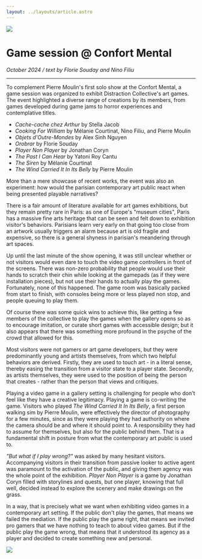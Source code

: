 ---
layout: ../layouts/article.astro
---

![](../assets/confort-mental/17052023-4-2.jpg)

# Game session @ Confort Mental

_October 2024 / text by Florie Souday and Nino Filiu_

---

To complement Pierre Moulin's first solo show at the Confort Mental, a game session was organized to exhibit Distraction Collective's art games. The event highlighted a diverse range of creations by its members, from games developed during game jams to horror experiences and contemplative titles.

- _Cache-cache chez Arthur_ by Stella Jacob
- _Cooking For William_ by Mélanie Courtinat, Nino Filiu, and Pierre Moulin
- _Objets d'Outre-Mondes_ by Alex Sinh Nguyen
- _Orobrar_ by Florie Souday
- _Player Non Player_ by Jonathan Coryn
- _The Past I Can Hear_ by Yatoni Roy Cantu
- _The Siren_ by Mélanie Courtinat
- _The Wind Carried It In Its Belly_ by Pierre Moulin

More than a mere showcase of recent works, the event was also an experiment: how would the parisian contemporary art public react when being presented playable narratives?

There is a fair amount of literature available for art games exhibitions, but they remain pretty rare in Paris: as one of Europe's "museum cities", Paris has a massive fine arts heritage that can be seen and felt down to exhibition visitor's behaviors. Parisians learn very early on that going too close from an artwork usually triggers an alarm because art is old fragile and expensive, so there is a general shyness in parisian's meandering through art spaces.

Up until the last minute of the show opening, it was still unclear whether or not visitors would even dare to touch the video game controllers in front of the screens. There was non-zero probability that people would use their hands to scratch their chin while looking at the gamepads (as if they were installation pieces), but not use their hands to actually play the games. Fortunately, none of this happened. The game room was basically packed from start to finish, with consoles being more or less played non stop, and people queuing to play them.

Of course there was some quick wins to achieve this, like getting a few members of the collective to play the games when the gallery opens so as to encourage imitation, or curate short games with accessible design; but it also appears that there was something more profound in the psyche of the crowd that allowed for this.

Most visitors were not gamers or art game developers, but they were predominantly young and artists themselves, from which two helpful behaviors are derived. Firstly, they are used to touch art - in a literal sense, thereby easing the transition from a visitor state to a player state. Secondly, as artists themselves, they were used to the position of being the person that creates - rather than the person that views and critiques.

Playing a video game in a gallery setting is challenging for people who don't feel like they have a creative legitimacy. Playing a game is co-writing the game. Visitors who played _The Wind Carried It In Its Belly_, a first person walking sim by Pierre Moulin, were effectively the director of photography for a few minutes, since as they were playing they had authority on where the camera should be and where it should point to. A responsibility they had to assume for themselves, but also for the public behind them. That is a fundamental shift in posture from what the contemporary art public is used to.

_"But what if I play wrong?"_ was asked by many hesitant visitors. Accompanying visitors in their transition from passive looker to active agent was paramount to the activation of the public, and giving them agency was the whole point of the exhibition. _Player Non Player_ is a game by Jonathan Coryn filled with storylines and quests, but one player, knowing that full well, decided instead to explore the scenery and make drawings on the grass.

In a way, that is precisely what we want when exhibiting video games in a contemporary art setting. If the public don't play the games, that means we failed the mediation. If the public play the game right, that means we invited pro gamers that we have nothing to teach to about video games. But if the public play the game wrong, that means that it understood its agency as a player and decided to create something new and personal.

![](../assets/confort-mental/IMG_6186.HEIC.jpg)
